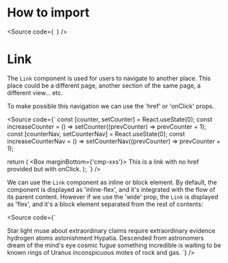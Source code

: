 

<Meta of={Stories} />

# How to import

<Source
  code={`
`}
/>

# Link

The `Link` component is used for users to navigate to another place. This place
could be a different page, another section of the same page,
a different view... etc.

<Canvas of={Stories.Base} />

To make possible this navigation we can use the 'href' or 'onClick' props.

<Source
  code={`
const [counter, setCounter] = React.useState(0);
const increaseCounter = () => setCounter((prevCounter) => prevCounter + 1);
const [counterNav, setCounterNav] = React.useState(0);
const increaseCounterNav = () =>
  setCounterNav((prevCounter) => prevCounter + 1);
  
return (
  <Box marginBottom={'cmp-xxs'}>
    <Link href={null} onClick={increaseCounter}>
      This is a link with no href provided but with onClick.
    </Link>
  </Box>
);
`}
/>

We can use the `Link` component as inline or block element. By default, the
component is displayed as 'inline-flex', and it's integrated with the flow of
its parent content. However if we use the 'wide' prop, the `Link` is displayed as 'flex', and it's
a block element separated from the rest of contents:

<Source
  code={`
<Link wide>Star light muse</Link> about extraordinary claims require
extraordinary evidence hydrogen atoms astonishment Hypatia. Descended from
astronomers dream of the mind&apos;s eye cosmic fugue something incredible
is waiting to be known rings of Uranus inconspicuous motes of rock and
gas.
`}
/>
